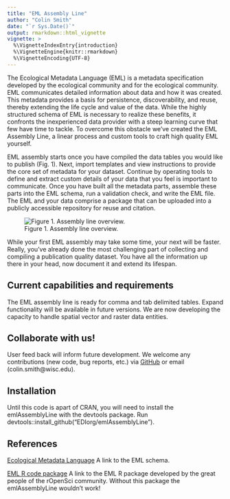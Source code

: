 ```yaml
---
title: "EML Assembly Line"
author: "Colin Smith"
date: "`r Sys.Date()`"
output: rmarkdown::html_vignette
vignette: >
  %\VignetteIndexEntry{introduction}
  %\VignetteEngine{knitr::rmarkdown}
  %\VignetteEncoding{UTF-8}
---
```


The Ecological Metadata Language (EML) is a metadata specification developed by the ecological community and for the ecological community. EML communicates detailed information about data and how it was created. This metadata provides a basis for persistence, discoverability, and reuse, thereby extending the life cycle and value of the data. While the highly structured schema of EML is necessary to realize these benefits, it confronts the inexperienced data provider with a steep learning curve that few have time to tackle. To overcome this obstacle we've created the EML Assembly Line, a linear process and custom tools to craft high quality EML yourself.

EML assembly starts once you have compiled the data tables you would like to publish (Fig. 1). Next, import templates and view instructions to provide the core set of metadata for your dataset. Continue by operating tools to define and extract custom details of your data that you feel is important to communicate. Once you have built all the metadata parts, assemble these parts into the EML schema, run a validation check, and write the EML file. The EML and your data comprise a package that can be uploaded into a publicly accessible repository for reuse and citation.

![Figure 1. Assembly line overview.](https://github.com/EDIorg/emlAssemblyLine/blob/master/eml_assembly_line_overview.jpg)

While your first EML assembly may take some time, your next will be faster. Really, you've already done the most challenging part of collecting and compiling a publication quality dataset. You have all the information up there in your head, now document it and extend its lifespan.

## Current capabilities and requirements
The EML assembly line is ready for comma and tab delimited tables. Expand functionality will be available in future versions. We are now developing the capacity to handle spatial vector and raster data entities.

## Collaborate with us!
User feed back will inform future development. We welcome any contributions (new code, bug reports, etc.) via [GitHub](https://github.com/EDIorg/emlAssemblyLine) or email (colin.smith@wisc.edu).

## Installation
Until this code is apart of CRAN, you will need to install the emlAssemblyLine with the devtools package. Run devtools::install_github("EDIorg/emlAssemblyLine").

## References
[Ecological Metadata Language](https://knb.ecoinformatics.org/#external//emlparser/docs/index.html) A link to the EML schema.

[EML R code package](https://github.com/ropensci/EML) A link to the EML R package developed by the great people of the rOpenSci community. Without this package the emlAssemblyLine wouldn't work!

